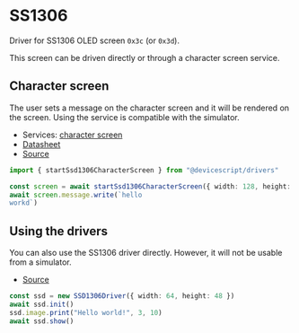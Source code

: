 # SS1306

Driver for SS1306 OLED screen `0x3c` (or `0x3d`).

This screen can be driven directly or through a character screen service.

## Character screen

The user sets a message on the character screen and it will be rendered on the screen. Using the service is compatible with the simulator.

-   Services: [character screen](/api/clients/characterscreen/)
-   [Datasheet](https://www.digikey.com/htmldatasheets/production/2047793/0/0/1/ssd1306.html)
-   [Source](https://github.com/microsoft/devicescript/blob/main/packages/drivers/src/characterscreen.ts)

```ts
import { startSsd1306CharacterScreen } from "@devicescript/drivers"

const screen = await startSsd1306CharacterScreen({ width: 128, height: 64 })
await screen.message.write(`hello
workd`)
```

## Using the drivers

You can also use the SS1306 driver directly. However, it will not be usable from a simulator.

-   [Source](https://github.com/microsoft/devicescript/blob/main/packages/drivers/src/ssd1306.ts)

```ts
const ssd = new SSD1306Driver({ width: 64, height: 48 })
await ssd.init()
ssd.image.print("Hello world!", 3, 10)
await ssd.show()
```
